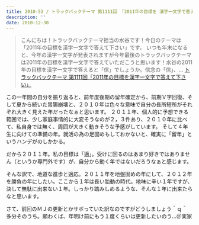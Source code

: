 ```yaml
---
title: 2010-53 / トラックバックテーマ 第1111回 「2011年の目標を 漢字一文字で答えて下さい」
description: ''
date: 2010-12-30
---
```


> こんにちは！トラックバックテーマ担当の水谷です！今日のテーマは「2011年の目標を漢字一文字で答えて下さい」です。
> いつも年末になると、今年の漢字一文字が発表されますが今年最後のトラックバックテーマは2011年の目標を漢字一文字で答えていただこうと思います！水谷の2011年の目標を漢字一文字で答えると「信」でしょうか。信念の「信」、...
[トラックバックテーマ 第1111回「2011年の目標を漢字一文字で答えて下さい」](http://blog.fc2.com/trackbacks/blog-entry-1108.html)

この一年間の自分を振り返ると、前年度後期の留年確定から、前期Ｖ字回復、そして夏から続いた胃腸崩壊と、２０１０年は色々な意味で自分の長所短所がそれぞれ大きく見えた年だったなぁと思います。
２０１１年、個人的に予想できる範囲では、少し家庭事情的に大変そうなのが２，３件あり、２０１０年に比べて、私自身では無く、周囲が大きく動きそうな予感がしています。
そして４年生に向けての準備の年。就活の為の足固めもしておかないと、確実に「留年」というハンデがのしかかる。

だから２０１１年。私の目標は「適」。受けに回るのはあまり好きではありません（というか専門外です）が、自分から動く年ではないだろうなぁと感じます。

そんな訳で、地道な進歩と適応。２０１１年を地盤固めの年にして、２０１２年を勝負の年にしたい。ここから１年は長い胎動の時代。地味に辛い１年ですが、決して無駄に出来ない１年。しっかり踏みしめるような、そんな１年に出来たらなと思います。

さて、前回のＭＪの更新とかサボっていた訳なのですがどうしましょう＾ｑ＾ 多分そのうち。願わくば、年明け前にもう１度くらいは更新したいのう…＠実家

